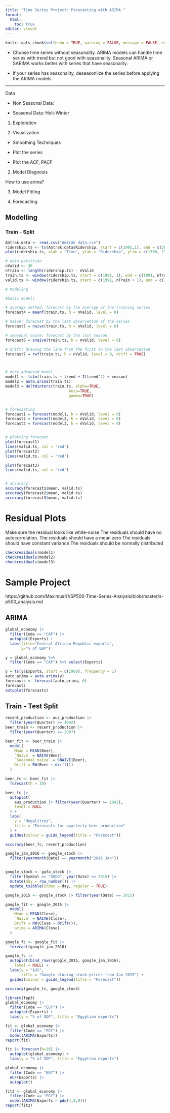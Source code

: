 ```yaml
---
title: "Time Series Project: Forecasting with ARIMA "
format: 
  html: 
    toc: true
editor: visual
---
```


```r
knitr::opts_chunk$set(echo = TRUE, warning = FALSE, message = FALSE, eval = FALSE)
```

- Choose time series without seasonality.  ARIMA models can handle time series with trend but not good with seasonality.  Seasonal ARIMA or SARIMA works better with series that have seasonality. 

- If your series has seasonality, deseasonlize the series before applying the ARIMA models. 

------------------------------------------------------------------------

Data

- Non Seasonal Data:

- Seasonal Data: Holt-Winter

1. Exploration

1. Visualization

- Smoothing Techniques

- Plot the series

- Plot the ACF, PACF

2. Model Diagnosis

How to use arima? 

3. Model Fitting

4. Forecasting



## Modelling

### Train - Split

```r
Amtrak.data <- read.csv("Amtrak data.csv")
ridership.ts <- ts(Amtrak.data$Ridership, start = c(1991,1), end = c(2004, 3), freq = 12)
plot(ridership.ts, xlab = "Time", ylab = "Ridership", ylim = c(1300, 2300), bty = "l")

# data partition
nValid <- 36
nTrain <- length(ridership.ts) - nValid
train.ts <- window(ridership.ts, start = c(1991, 1), end = c(1991, nTrain))
valid.ts <- window(ridership.ts, start = c(1991, nTrain + 1), end = c(1991, nTrain + nValid))

# Modeling

#basic models

# average method: forecast by the average of the training series
forecast4 = meanf(train.ts, h = nValid, level = 0)

# naive: forecast by the last observation of the series
forecast5 = naive(train.ts, h = nValid, level = 0)

# seasonal naive: forecast by the last season
forecast6 = snaive(train.ts, h = nValid, level = 0)

# drift: drawing the line from the first to the last observation
forecast7 = rwf(train.ts, h = nValid, level = 0, drift = TRUE)



# more advanced model
model1 <- tslm(train.ts ~ trend + I(trend^2) + season)
model2 = auto.arima(train.ts)
model3 = HoltWinters(train.ts, alpha=TRUE, 
                            beta=TRUE, 
                            gamma=TRUE)


# forecasting
forecast1 = forecast(model1, h = nValid, level = 0)
forecast2 = forecast(model2, h = nValid, level = 0)
forecast3 = forecast(model3, h = nValid, level = 0)


# plotting forecast
plot(forecast1)
lines(valid.ts, col = 'red')
plot(forecast2)
lines(valid.ts, col = 'red')

plot(forecast3)
lines(valid.ts, col = 'red')


# accuracy
accuracy(forecast1$mean, valid.ts)
accuracy(forecast2$mean, valid.ts)
accuracy(forecast3$mean, valid.ts)
```

# Residual Plots

Make sure the residual looks like white-noise
The residuals should have no autocorrelation.
The residuals should have a mean zero
The residuals should have constant variance
The residuals should be normally distributed


```r
checkresiduals(model1)
checkresiduals(model2)
checkresiduals(model3)
```

# Sample Project

https://github.com/Maximus41/SP500-Time-Series-Analysis/blob/master/s-p500_analysis.md


## ARIMA

```r
global_economy |>
  filter(Code == "CAF") |>
  autoplot(Exports) +
  labs(title="Central African Republic exports",
       y="% of GDP")

y = global_economy %>% 
  filter(Code == "CAF") %>% select(Exports)

y = ts(y$Exports, start = c(1960), frequency = 1)
auto_arima = auto.arima(y)
forecasts <- forecast(auto_arima, 6)
forecasts
autoplot(forecasts)
```

## Train - Test Split

```r
recent_production <- aus_production |>
  filter(year(Quarter) >= 1992)
beer_train <- recent_production |>
  filter(year(Quarter) <= 2007)

beer_fit <- beer_train |>
  model(
    Mean = MEAN(Beer),
    `Naïve` = NAIVE(Beer),
    `Seasonal naïve` = SNAIVE(Beer),
    Drift = RW(Beer ~ drift())
  )

beer_fc <- beer_fit |>
  forecast(h = 10)

beer_fc |>
  autoplot(
    aus_production |> filter(year(Quarter) >= 1992),
    level = NULL
  ) +
  labs(
    y = "Megalitres",
    title = "Forecasts for quarterly beer production"
  ) +
  guides(colour = guide_legend(title = "Forecast"))

accuracy(beer_fc, recent_production)


```

```r

google_jan_2016 <- google_stock |>
  filter(yearmonth(Date) == yearmonth("2016 Jan"))


google_stock <- gafa_stock |>
  filter(Symbol == "GOOG", year(Date) >= 2015) |>
  mutate(day = row_number()) |>
  update_tsibble(index = day, regular = TRUE)

google_2015 <- google_stock |> filter(year(Date) == 2015)

google_fit <- google_2015 |>
  model(
    Mean = MEAN(Close),
    `Naïve` = NAIVE(Close),
    Drift = RW(Close ~ drift()),
    arima = ARIMA(Close)
  )

google_fc <- google_fit |>
  forecast(google_jan_2016)

google_fc |>
  autoplot(bind_rows(google_2015, google_jan_2016),
    level = NULL) +
  labs(y = "$US",
       title = "Google closing stock prices from Jan 2015") +
  guides(colour = guide_legend(title = "Forecast"))

accuracy(google_fc, google_stock)
```



```r
library(fpp3)
global_economy |>
  filter(Code == "EGY") |>
  autoplot(Exports) +
  labs(y = "% of GDP", title = "Egyptian exports")

fit <- global_economy |>
  filter(Code == "EGY") |>
  model(ARIMA(Exports))
report(fit)

fit |> forecast(h=10) |>
  autoplot(global_economy) +
  labs(y = "% of GDP", title = "Egyptian exports")

global_economy |>
  filter(Code == "EGY") |>
  ACF(Exports) |>
  autoplot()

fit2 <- global_economy |>
  filter(Code == "EGY") |>
  model(ARIMA(Exports ~ pdq(4,0,0)))
report(fit2)

```

